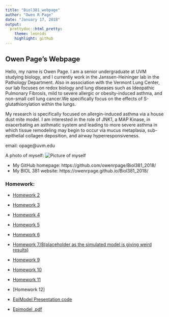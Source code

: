 ```yaml
---
title: "Biol381_webpage"
author: "Owen R Page"
date: "January 17, 2018"
output:  
  prettydoc::html_pretty:
    theme: leonids
    highlight: github
---
```



## Owen Page's Webpage
  Hello, my name is Owen Page. I am a senior undergraduate at UVM studying biology, and I currently work in the Janssen-Heininger lab in the Pathology Department. Also in association with the Vermont Lung Center, our lab focuses on redox biology and lung diseases such as Ideopathic Pulmonary Fibrosis, mild to severe allergic or obesity-induced asthma, and non-small cell lung cancer.We specifically focus on the effects of S-glutathionylation within the lungs. 

  My research is specifically focused on allergin-induced asthma via a house dust mite model. I am interested in the role of JNK1, a MAP Kinase, in exacerbating an asthmatic system and leading to more severe asthma in which tissue remodeling may begin to occur via mucus metaplasia, sub-epithelial collagen deposition, and airway hyperresponsiveness.

email: opage@uvm.edu

A photo of myself:
 ![Picture of myself](Owen.jpg)

* My GitHub homepage: https://github.com/owenrpage/Biol381_2018/
* My  BIOL 381 website: https://owenrpage.github.io/Biol381_2018/

### Homework:
+ [Homework 2](Homework_2.html)
+ [Homework 3](hw3beamer.pdf)
+ [Homework 4](hw.html)
+ [Homework 5](hw5.html)
+ [Homework 6](hw6.html)
+ [Homework 7/8(placeholder as the simulated model is giving weird results)](hw7.html)
+ [Homework 9](hw9.html)
+ [Homework 10](HW10.html)
+ [Homework 11](hw11.html)
+ [Homework 12]

+ [EpiModel Presentation code](EpiModel file.R)
+ [Epimodel .pdf](EMp2.pdf)